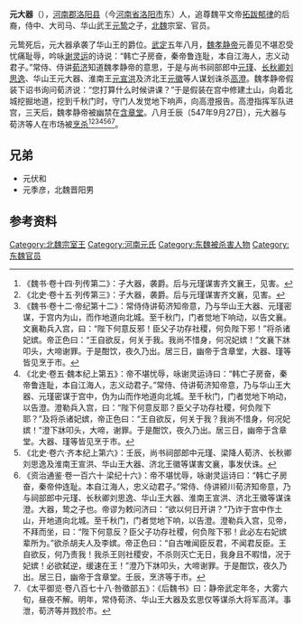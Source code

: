 {{expand|time=2016-12-03T12:00:28+00:00}}
'''元大器'''（{{bd|？||547年|9月27日|}}），[[河南郡|河南郡]][[洛阳县|洛阳县]]（今[[河南省|河南省]][[洛阳市|洛阳市]]东）人，追尊魏平文帝[[拓跋郁律|拓跋郁律]]的后裔，侍中、大司马、华山武王[[元鸷|元鸷]]之子，[[北魏|北魏]]宗室、官员。

元鸷死后，元大器承袭了华山王的爵位。[[武定_(东魏)|武定]]五年八月，[[魏孝静帝|魏孝静帝]]元善见不堪忍受忧痛耻辱，吟咏[[谢灵运|谢灵运]]的诗说：“韩亡子房奋，秦帝鲁连耻，本自江海人，志义动君子。”常侍、侍讲[[荀济|荀济]]知道魏孝静帝的意思，于是与尚书祠部郎中[[元瑾|元瑾]]、[[长秋卿|长秋卿]][[刘思逸|刘思逸]]、华山王元大器、淮南王[[元宣洪|元宣洪]]及济北王[[元徽_(济北王)|元徽]]等人谋划诛杀[[高澄|高澄]]。魏孝静帝假装下诏书询问荀济说：“您打算什么时候讲课？”于是假装在宫中修建土山，向着北城挖掘地道，挖到千秋门时，守门人发觉地下响声，向高澄报告。高澄指挥军队进宫，三天后，魏孝静帝被幽禁在[[含章堂|含章堂]]。八月壬辰（547年9月27日），元大器与荀济等人在市场被[[烹杀|烹杀]]<ref>《魏书·卷十四·列传第二》：子大器，袭爵。后与元瑾谋害齐文襄王，见害。</ref><ref>《北史·卷十五·列传第三》：子大器，袭爵。后与元瑾谋害齐文襄，见害。</ref><ref>《魏书·卷十二·帝纪第十二》：常侍侍讲荀济知帝意，乃与华山王大器、元瑾密谋，于宫内为山，而作地道向北城。至千秋门，门者觉地下响动，以告文襄。文襄勒兵入宫，曰：“陛下何意反邪！臣父子功存社稷，何负陛下邪！”将杀诸妃嫔。帝正色曰：“王自欲反，何关于我。我尚不惜身，何况妃嫔！”文襄下牀叩头，大啼谢罪。于是酣饮，夜久乃出。居三日，幽帝于含章堂，大器、瑾等皆见烹于市。</ref><ref>《北史·卷五·魏本纪上第五》：帝不堪忧辱，咏谢灵运诗曰：“韩亡子房奋，秦帝鲁连耻，本自江海人，志义动君子。”常侍、侍讲荀济知帝意，乃与华山王大器、元瑾密谋于宫中，伪为山而作地道向北城。至千秋门，门者觉地下响动，以告澄。澄勒兵入宫，曰：“陛下何意反耶？臣父子功存社稷，何负陛下耶？”及将杀诸妃嫔，帝正色曰：“王自欲反，何关于我？我尚不惜身，何况妃嫔！”澄下牀叩头，大啼，谢罪。于是酣饮，夜久乃出。居三日，幽帝于含章堂。大器、瑾等皆见烹于市。</ref><ref>《北史·卷六·齐本纪上第六》：壬辰，尚书祠部郎中元瑾、梁降人荀济、长秋卿刘思逸及淮南王宣洪、华山王大器、济北王徽等谋害文襄，事发伏诛。</ref><ref>《资治通鉴·卷一百六十·梁纪十六》：帝不堪忧辱，咏谢灵运诗曰：“韩亡子房奋，秦帝仲连耻。本自江海人，忠义动君子。”常侍、侍讲颍川荀济知帝意，乃与祠部郎中元瑾、长秋卿刘思逸、华山王大器、淮南王宣洪、济北王徽等谋诛澄。大器，鸷之子也。帝谬为敕问济曰：“欲以何日开讲？”乃诈于宫中作土山，开地道向北城。至千秋门，门者觉地下响，以告澄。澄勒兵入宫，见帝，不拜而坐，曰：“陛下何意反？臣父子功存社稷，何负陛下邪！此必左右妃嫔辈所为。”欲杀胡夫人及李嫔。帝正色曰：“自古唯闻臣反君，不闻君反臣。王自欲反，何乃责我！我杀王则社稷安，不杀则灭亡无日，我身且不暇惜，况于妃嫔！必欲弑逆，缓速在王！”澄乃下牀叩头，大啼谢罪。于是酣饮，夜久乃出。居三日，幽帝于含章堂。壬辰，烹济等于市。</ref><ref>《太平御览·卷八百七十八·咎徵部五》：《后魏书》曰：静帝武定年冬，大雾六旬，昼夜不解。明年，常侍荀济、华山王大器及玄思仅等谋杀大将军高洋。事泄，荀济等并戮於市。</ref>。

==兄弟==
*元伏和
*元季彦，北魏晋阳男

==参考资料==
{{reflist}}

[[Category:北魏宗室王|Category:北魏宗室王]]
[[Category:河南元氏|Category:河南元氏]]
[[Category:东魏被杀害人物|Category:东魏被杀害人物]]
[[Category:东魏官员|Category:东魏官员]]